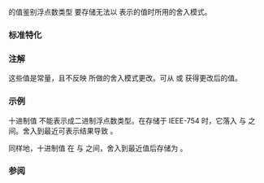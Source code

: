{{cpp/types/numeric_limits/title|round_style}}
{{cpp/types/numeric_limits/navbar}}
{{dcl begin}}
{{dcl rev multi|until1=c++11
|dcl1=
static const std::float_round_style round_style;
|dcl2=
static constexpr std::float_round_style round_style;
}}
{{dcl end}}

{{c|std::numeric_limits&lt;T&gt;::round_style}} 的值鉴别浮点数类型 {{tt|T}} 要存储无法以 {{tt|T}} 表示的值时所用的舍入模式。

===标准特化===
{{dsc begin}}
{{dsc hitem | {{tt|T}} | {{c|std::numeric_limits&lt;T&gt;::round_style}} 的值}}
{{dsc | {{c/core|/* 未特化 */}}     | {{lc|std::round_toward_zero}} }}
{{dsc | {{c/core|bool}}              | {{lc|std::round_toward_zero}} }}
{{dsc | {{c/core|char}}              | {{lc|std::round_toward_zero}} }}
{{dsc | {{c/core|signed char}}       | {{lc|std::round_toward_zero}} }}
{{dsc | {{c/core|unsigned char}}     | {{lc|std::round_toward_zero}} }}
{{dsc | {{c/core|wchar_t}}           | {{lc|std::round_toward_zero}} }}
{{dsc | {{c/core|char8_t}} {{mark since c++20}}  | {{lc|std::round_toward_zero}} }}
{{dsc | {{c/core|char16_t}} {{mark since c++11}} | {{lc|std::round_toward_zero}} }}
{{dsc | {{c/core|char32_t}} {{mark since c++11}} | {{lc|std::round_toward_zero}} }}
{{dsc | {{c/core|short}}             | {{lc|std::round_toward_zero}} }}
{{dsc | {{c/core|unsigned short}}    | {{lc|std::round_toward_zero}} }}
{{dsc | {{c/core|int}}               | {{lc|std::round_toward_zero}} }}
{{dsc | {{c/core|unsigned int}}      | {{lc|std::round_toward_zero}} }}
{{dsc | {{c/core|long}}              | {{lc|std::round_toward_zero}} }}
{{dsc | {{c/core|unsigned long}}     | {{lc|std::round_toward_zero}} }}
{{dsc | {{c/core|long long}} {{mark since c++11}}         | {{lc|std::round_toward_zero}} }}
{{dsc | {{c/core|unsigned long long}} {{mark since c++11}}| {{lc|std::round_toward_zero}} }}
{{dsc | {{c/core|float}}             | 通常是 {{lc|std::round_to_nearest}} }}
{{dsc | {{c/core|double}}            | 通常是 {{lc|std::round_to_nearest}} }}
{{dsc | {{c/core|long double}}       | 通常是 {{lc|std::round_to_nearest}} }}
{{dsc end}}

===注解===
这些值是常量，且不反映 {{lc|std::fesetround}} 所做的舍入模式更改。可从 {{lc|FLT_ROUNDS}} 或 {{lc|std::fegetround}} 获得更改后的值。

===示例===
十进制值 {{c|0.1}} 不能表示成二进制浮点数类型。在存储于 IEEE-754 {{c/core|double}} 时，它落入 {{math|0x1.9999999999999*2{{su|p=-4}}}} 与 {{math|0x1.999999999999a*2{{su|p=-4}}}} 之间。舍入到最近可表示结果导致 {{math|0x1.999999999999a*2{{su|p=-4}}}}。 

同样地，十进制值 {{c|0.3}} 在 {{math|0x1.3333333333333*2{{su|p=-2}}}} 与 {{math|0x1.3333333333334*2{{su|p=-2}}}} 之间，舍入到最近值后存储为 {{math|0x1.3333333333333*2{{su|p=-2}}}}。

{{example
| 
|code=
#include &lt;iostream&gt;
#include &lt;limits&gt;

auto print(std::float_round_style frs)
{
    switch (frs)
    {
        case std::round_indeterminate:
            return "无法确定舍入风格";
        case std::round_toward_zero:
            return "向零舍入";
        case std::round_to_nearest:
            return "向最近可表示值舍入";
        case std::round_toward_infinity:
            return "向正无穷舍入";
        case std::round_toward_neg_infinity:
            return "向负无穷舍入";
    }
    return "未知舍入风格";
}

int main()
{
    std::cout &lt;&lt; std::hexfloat 
              &lt;&lt; "小数 0.1 作为 "
              &lt;&lt; 0.1 &lt;&lt; " 在 double 中存储\n"
              &lt;&lt; "小数 0.3 作为 "
              &lt;&lt; 0.3 &lt;&lt; " 在 double 中存储\n"
              &lt;&lt; print(std::numeric_limits&lt;double&gt;::round_style) &lt;&lt; '\n';
}
|output=
小数 0.1 作为 0x1.999999999999ap-4 在 double 中存储
小数 0.3 作为 0x1.3333333333333p-2 在 double 中存储
向最近可表示值舍入
}}

===参阅===
{{dsc begin}}
{{dsc inc|cpp/types/numeric_limits/dsc float_round_style}}
{{dsc end}}

{{langlinks|de|en|es|fr|it|ja|pt|ru}}